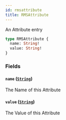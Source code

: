 ```yaml
---
id: rmsattribute
title: RMSAttribute
---
```


An Attribute entry

```graphql
type RMSAttribute {
  name: String!
  value: String!
}
```

### Fields

#### `name` ([`String`](../rate-manager-service/scalars/string))

The Name of this Attribute

#### `value` ([`String`](../rate-manager-service/scalars/string))

The Value of this Attribute
